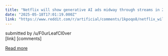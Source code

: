 ```yaml
---
title: "Netflix will show generative AI ads midway through streams in 2026"
date: "2025-05-18T17:01:19.000Z"
link: "https://www.reddit.com/r/artificial/comments/1kpoqo8/netflix_will_show_generative_ai_ads_midway/"
---
```


submitted by    /u/F0urLeafCl0ver  
 [link]   [comments]

[Read more](https://www.reddit.com/r/artificial/comments/1kpoqo8/netflix_will_show_generative_ai_ads_midway/)
